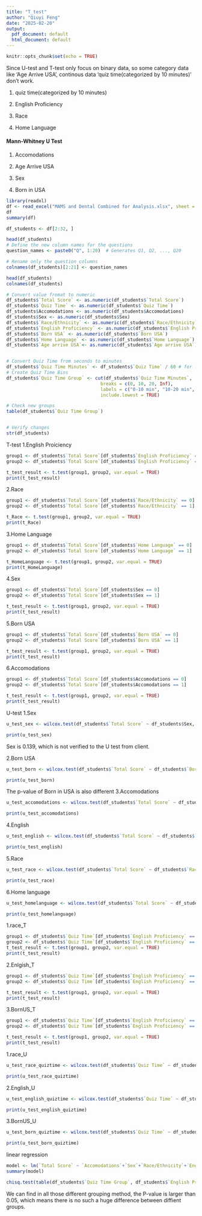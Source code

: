 ```yaml
---
title: "T_test"
author: "Qiuyi Feng"
date: "2025-02-20"
output:
  pdf_document: default
  html_document: default
---
```


```r
knitr::opts_chunk$set(echo = TRUE)
```
Since U-test and T-test only focus on binary data, so some category data like 'Age Arrive USA', continous data 'quiz time(categorized by 10 minutes)' don't work.

1. quiz time(categorized by 10 minutes)

2. English Proficiency

3. Race

4. Home Language

#### Mann-Whitney U Test

1. Accomodations

2. Age Arrive USA

3. Sex

4. Born in USA
```r
library(readxl)
df <- read_excel("MAMS and Dental Combined for Analysis.xlsx", sheet = "Sheet1")
df
summary(df)
```

```r
df_students <- df[2:32, ]

head(df_students)
# Define the new column names for the questions
question_names <- paste0("Q", 1:20)  # Generates Q1, Q2, ..., Q20

# Rename only the question columns
colnames(df_students)[2:21] <- question_names

head(df_students)
colnames(df_students)
```

```r

# Convert value fromat to numeric
df_students$`Total Score` <- as.numeric(df_students$`Total Score`)
df_students$`Quiz Time` <- as.numeric(df_students$`Quiz Time`)
df_students$Accomodations <- as.numeric(df_students$Accomodations)
df_students$Sex <- as.numeric(df_students$Sex)
df_students$`Race/Ethnicity` <- as.numeric(df_students$`Race/Ethnicity`)
df_students$`English Proficiency` <- as.numeric(df_students$`English Proficiency`)
df_students$`Born USA` <- as.numeric(df_students$`Born USA`)
df_students$`Home Language` <- as.numeric(df_students$`Home Language`)
df_students$`Age arrive USA`<- as.numeric(df_students$`Age arrive USA`)


# Convert Quiz Time from seconds to minutes
df_students$`Quiz Time Minutes` <- df_students$`Quiz Time` / 60 # for later test
# Create Quiz Time Bins
df_students$`Quiz Time Group` <- cut(df_students$`Quiz Time Minutes`, 
                                   breaks = c(0, 10, 20, Inf), 
                                   labels = c("0-10 min", "10-20 min", "20+ min"),
                                   include.lowest = TRUE)

# Check new groups
table(df_students$`Quiz Time Group`)


# Verify changes
str(df_students)
```


T-test
1.English Proiciency
```r
group1 <- df_students$`Total Score`[df_students$`English Proficiency` == 0]
group2 <- df_students$`Total Score`[df_students$`English Proficiency` == 1]

t_test_result <- t.test(group1, group2, var.equal = TRUE)  
print(t_test_result)
```

2.Race
```r
group1 <- df_students$`Total Score`[df_students$`Race/Ethnicity` == 0]
group2 <- df_students$`Total Score`[df_students$`Race/Ethnicity` == 1]

t_Race <- t.test(group1, group2, var.equal = TRUE)  
print(t_Race)
```
3.Home Language
```r
group1 <- df_students$`Total Score`[df_students$`Home Language` == 0]
group2 <- df_students$`Total Score`[df_students$`Home Language` == 1]

t_HomeLanguage <- t.test(group1, group2, var.equal = TRUE)  
print(t_HomeLanguage)
```
4.Sex
```r
group1 <- df_students$`Total Score`[df_students$Sex == 0]
group2 <- df_students$`Total Score`[df_students$Sex == 1]

t_test_result <- t.test(group1, group2, var.equal = TRUE)  
print(t_test_result)
```

5.Born USA
```r
group1 <- df_students$`Total Score`[df_students$`Born USA` == 0]
group2 <- df_students$`Total Score`[df_students$`Born USA` == 1]

t_test_result <- t.test(group1, group2, var.equal = TRUE)  
print(t_test_result)
```


6.Accomodations
```r
group1 <- df_students$`Total Score`[df_students$Accomodations == 0]
group2 <- df_students$`Total Score`[df_students$Accomodations == 1]

t_test_result <- t.test(group1, group2, var.equal = TRUE)  
print(t_test_result)
```

U-test
1.Sex
```r
u_test_sex <- wilcox.test(df_students$`Total Score` ~ df_students$Sex, exact = FALSE)

print(u_test_sex)

```
Sex is 0.139, which is not verified to the U test from client.

2.Born USA
```r

u_test_born <- wilcox.test(df_students$`Total Score` ~ df_students$`Born USA`, exact = FALSE)

print(u_test_born)

```
The p-value of Born in USA is also different 
3.Accomodations
```r
u_test_accomodations <- wilcox.test(df_students$`Total Score` ~ df_students$Accomodations, exact = FALSE)

print(u_test_accomodations)

```

4.English 
```r

u_test_english <- wilcox.test(df_students$`Total Score` ~ df_students$`English Proficiency`, exact = FALSE)

print(u_test_english)

```

5.Race
```r

u_test_race <- wilcox.test(df_students$`Total Score` ~ df_students$`Race/Ethnicity`, exact = FALSE)

print(u_test_race)

```

6.Home language
```r

u_test_homelanguage <- wilcox.test(df_students$`Total Score` ~ df_students$`Home Language`, exact = FALSE)

print(u_test_homelanguage)

```

1.race_T
```r
group1 <- df_students$`Quiz Time`[df_students$`English Proficiency` == 0]
group2 <- df_students$`Quiz Time`[df_students$`English Proficiency` == 1]
t_test_result <- t.test(group1, group2, var.equal = TRUE)  
print(t_test_result)
```

2.Enlgish_T
```r
group1 <- df_students$`Quiz Time`[df_students$`English Proficiency` == 0]
group2 <- df_students$`Quiz Time`[df_students$`English Proficiency` == 1]

t_test_result <- t.test(group1, group2, var.equal = TRUE)  
print(t_test_result)
```

3.BornUS_T
```r
group1 <- df_students$`Quiz Time`[df_students$`English Proficiency` == 0]
group2 <- df_students$`Quiz Time`[df_students$`English Proficiency` == 1]

t_test_result <- t.test(group1, group2, var.equal = TRUE)  
print(t_test_result)
```

1.race_U
```r

u_test_race_quiztime <- wilcox.test(df_students$`Quiz Time` ~ df_students$`Race/Ethnicity`, exact = FALSE)

print(u_test_race_quiztime)

```
2.English_U
```r

u_test_english_quiztime <- wilcox.test(df_students$`Quiz Time` ~ df_students$`English Proficiency`, exact = FALSE)

print(u_test_english_quiztime)

```
3.BornUS_U
```r

u_test_born_quiztime <- wilcox.test(df_students$`Quiz Time` ~ df_students$`Born USA`, exact = FALSE)

print(u_test_born_quiztime)

```
linear regression
```r
model <- lm(`Total Score` ~ `Accomodations`+`Sex`+`Race/Ethnicity`+`English Proficiency`+ `Born USA` +`Home Language`+`Age arrive USA`, data = df_students)
summary(model)
```
```r
chisq.test(table(df_students$`Quiz Time Group`, df_students$`English Proficiency`))
```


We can find in all those different grouping method, the P-value is larger than 0.05, which means  there is no such a huge difference between diffient groups.
